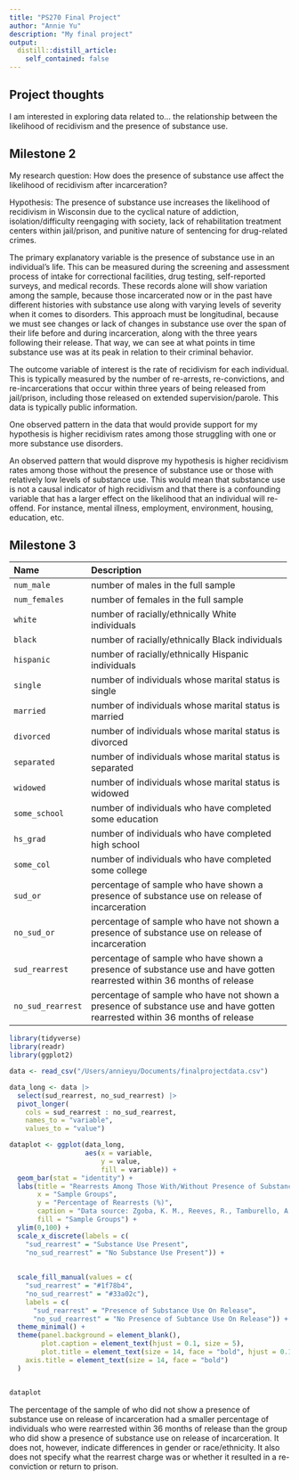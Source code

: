 ```yaml
---
title: "PS270 Final Project"
author: "Annie Yu"
description: "My final project"
output:
  distill::distill_article:
    self_contained: false
---
```




## Project thoughts

I am interested in exploring data related to...
the relationship between the likelihood of recidivism and the presence of substance use.  

## Milestone 2

My research question: How does the presence of substance use affect the likelihood of recidivism after incarceration?

Hypothesis: The presence of substance use increases the likelihood of recidivism in Wisconsin due to the cyclical nature of addiction, isolation/difficulty reengaging with society, lack of rehabilitation treatment centers within jail/prison, and punitive nature of sentencing for drug-related crimes.

The primary explanatory variable is the presence of substance use in an individual's life. This can be measured during the screening and assessment process of intake for correctional facilities, drug testing, self-reported surveys, and medical records. These records alone will show variation among the sample, because those incarcerated now or in the past have different histories with substance use along with varying levels of severity when it comes to disorders. This approach must be longitudinal, because we must see changes or lack of changes in substance use over the span of their life before and during incarceration, along with the three years following their release. That way, we can see at what points in time substance use was at its peak in relation to their criminal behavior. 

The outcome variable of interest is the rate of recidivism for each individual. This is typically measured by the number of re-arrests, re-convictions, and re-incarcerations that occur within three years of being released from jail/prison, including those released on extended supervision/parole. This data is typically public information. 

One observed pattern in the data that would provide support for my hypothesis is higher recidivism rates among those struggling with one or more substance use disorders. 

An observed pattern that would disprove my hypothesis is higher recidivism rates among those without the presence of substance use or those with relatively low levels of substance use. This would mean that substance use is not a causal indicator of high recidivism and that there is a confounding variable that has a larger effect on the likelihood that an individual will re-offend. For instance, mental illness, employment, environment, housing, education, etc. 

## Milestone 3

-------------------- -----------------------------------------------------------
 Name                 Description
 -------------------- ----------------------------------------------------------
 `num_male`           number of males in the full sample

 `num_females`        number of females in the full sample

 `white`              number of racially/ethnically White individuals

 `black`              number of racially/ethnically Black individuals
 
 `hispanic`           number of racially/ethnically Hispanic individuals
 
 `single`             number of individuals whose marital status is single
 
 `married `           number of individuals whose marital status is married
 
 `divorced`           number of individuals whose marital status is divorced
 
 `separated`          number of individuals whose marital status is separated
 
 `widowed`            number of individuals whose marital status is widowed
 
 `some_school`        number of individuals who have completed some education
 
 `hs_grad`            number of individuals who have completed high school
 
 `some_col`           number of individuals who have completed some college
 
 `sud_or`             percentage of sample who have shown a presence of substance use on release of incarceration
 
 `no_sud_or`          percentage of sample who have not shown a presence of substance use on release of incarceration

 `sud_rearrest`       percentage of sample who have shown a presence of substance use and have gotten rearrested within 36 months of release
 
 `no_sud_rearrest`    percentage of sample who have not shown a presence of substance use and have gotten rearrested within 36 months of release
 
--------------------------------------------------------------------------------

```r
library(tidyverse)
library(readr)
library(ggplot2)
```


```r
data <- read_csv("/Users/annieyu/Documents/finalprojectdata.csv")

data_long <- data |>
  select(sud_rearrest, no_sud_rearrest) |>
  pivot_longer(
    cols = sud_rearrest : no_sud_rearrest,
    names_to = "variable",
    values_to = "value")

dataplot <- ggplot(data_long, 
                   aes(x = variable,
                       y = value,
                       fill = variable)) +
  geom_bar(stat = "identity") +
  labs(title = "Rearrests Among Those With/Without Presence of Substance Use", 
       x = "Sample Groups", 
       y = "Percentage of Rearrests (%)",
       caption = "Data source: Zgoba, K. M., Reeves, R., Tamburello, A., & Debilio, L. (2020). Criminal Recidivism in Inmates with Mental Illness and Substance Use Disorders ",
       fill = "Sample Groups") +
  ylim(0,100) + 
  scale_x_discrete(labels = c(
    "sud_rearrest" = "Substance Use Present",
    "no_sud_rearrest" = "No Substance Use Present")) +
  
  
  scale_fill_manual(values = c(
    "sud_rearrest" = "#1f78b4",
    "no_sud_rearrest" = "#33a02c"),
    labels = c(
      "sud_rearrest" = "Presence of Substance Use On Release",
      "no_sud_rearrest" = "No Presence of Subtance Use On Release")) +
  theme_minimal() +
  theme(panel.background = element_blank(),
        plot.caption = element_text(hjust = 0.1, size = 5),
        plot.title = element_text(size = 14, face = "bold", hjust = 0.1),
    axis.title = element_text(size = 14, face = "bold")
  )


dataplot
```


The percentage of the sample of who did not show a presence of substance use on release of incarceration had a smaller percentage of individuals who were rearrested within 36 months of release than the group who did show a presence of substance use on release of incarceration. It does not, however, indicate differences in gender or race/ethnicity. It also does not specify what the rearrest charge was or whether it resulted in a re-conviction or return to prison. 

